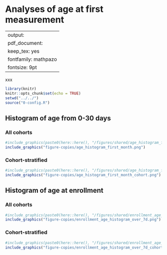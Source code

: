 # Analyses of age at first measurement {#age-meas}

---
output:
  pdf_document:
    keep_tex: yes
fontfamily: mathpazo
fontsize: 9pt
---

\raggedright

xxx

```r
library(knitr)
knitr::opts_chunk$set(echo = TRUE)
setwd("../../")
source("0-config.R")
```

## Histogram of age from 0-30 days

### All cohorts
```r
#include_graphics(paste0(here::here(), "/figures/shared/age_histogram_first_month.png"))
include_graphics("figure-copies/age_histogram_first_month.png")
```

### Cohort-stratified
```r
#include_graphics(paste0(here::here(), "/figures/shared/age_histogram_first_month_cohort.png"))
include_graphics("figure-copies/age_histogram_first_month_cohort.png")
```



## Histogram of age at enrollment

### All cohorts
```r
#include_graphics(paste0(here::here(), "/figures/shared/enrollment_age_histogram_over_7d.png"))
include_graphics("figure-copies/enrollment_age_histogram_over_7d.png")
```

### Cohort-stratified
```r
#include_graphics(paste0(here::here(), "/figures/shared/enrollment_age_histogram_over_7d_cohort.png"))
include_graphics("figure-copies/enrollment_age_histogram_over_7d_cohort.png")
```


